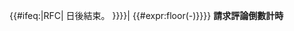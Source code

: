 <includeonly>{{#ifeq:{{{3|}}}|RFC|<!--If there is a third parameter, assume that a full line is wanted
-->{{small|<!--
-->{{if|expr|{{#expr:floor({{{2|30}}}-{{DATEDIFF2|{{{1|2009-01-01}}} }})}}<0|<!--
-ve -->本次請求評論'''已經關閉'''。|<!--
+ve -->本次請求評論將於{{#expr:floor({{{2|30}}}-{{DATEDIFF2|{{{1|2009-01-01}}} }})}}日後結束。<!--
end if-->}}}}|<!-- else default number only
-->{{#expr:floor({{{2|30}}}-{{DATEDIFF2|{{{1|2009-01-01}}} }})}}}}</includeonly><noinclude>
'''請求評論倒數計時'''
{{template doc}}
</noinclude>